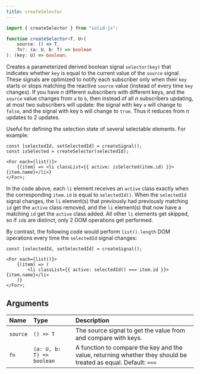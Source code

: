 ```yaml
---
title: createSelector
---
```


```ts
import { createSelector } from "solid-js";

function createSelector<T, U>(
	source: () => T,
	fn?: (a: U, b: T) => boolean
): (key: U) => boolean;
```

Creates a parameterized derived boolean signal `selector(key)` that indicates
whether `key` is equal to the current value of the `source` signal.
These signals are optimized to notify each subscriber only when their `key`
starts or stops matching the reactive `source` value
(instead of every time `key` changes).
If you have _n_ different subscribers with different keys,
and the `source` value changes from `a` to `b`, then
instead of all _n_ subscribers updating,
at most two subscribers will update:
the signal with key `a` will change to `false`,
and the signal with key `b` will change to `true`.
Thus it reduces from _n_ updates to 2 updates.

Useful for defining the selection state of several selectable elements.
For example:

```tsx
const [selectedId, setSelectedId] = createSignal();
const isSelected = createSelector(selectedId);

<For each={list()}>
	{(item) => <li classList={{ active: isSelected(item.id) }}>{item.name}</li>}
</For>;
```

In the code above, each `li` element receives an `active` class
exactly when the corresponding `item.id` is equal to `selectedId()`.
When the `selectedId` signal changes, the `li` element(s) that previously
had previously matching `id` get the `active` class removed, and the
`li` element(s) that now have a matching `id` get the `active` class added.
All other `li` elements get skipped, so if `id`s are distinct,
only 2 DOM operations get performed.

By contrast, the following code would perform `list().length` DOM operations
every time the `selectedId` signal changes:

```tsx
const [selectedId, setSelectedId] = createSignal();

<For each={list()}>
	{(item) => (
		<li classList={{ active: selectedId() === item.id }}>{item.name}</li>
	)}
</For>;
```

## Arguments

| Name     | Type                      | Description                                                                                                    |
| :------- | :------------------------ | :------------------------------------------------------------------------------------------------------------- |
| `source` | `() => T`                 | The source signal to get the value from and compare with keys.                                                 |
| `fn`     | `(a: U, b: T) => boolean` | A function to compare the key and the value, returning whether they should be treated as equal. Default: `===` |
